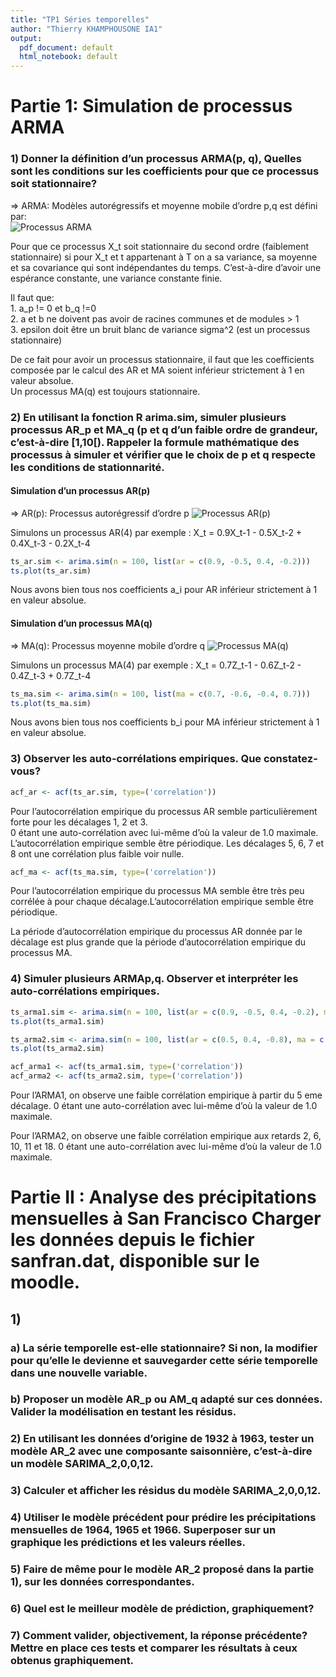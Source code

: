 ```yaml
---
title: "TP1 Séries temporelles"
author: "Thierry KHAMPHOUSONE IA1"
output:
  pdf_document: default
  html_notebook: default
---
```


# Partie 1: Simulation de processus ARMA

### 1) Donner la définition d'un processus ARMA(p, q), Quelles sont les conditions sur les coefficients pour que ce processus soit stationnaire?

=> ARMA: Modèles autorégressifs et moyenne mobile d'ordre p,q est défini par:  
![Processus ARMA](./images//ARMA.png)  
  
Pour que ce processus X_t soit stationnaire du second ordre (faiblement stationnaire) si pour X_t et t appartenant à T on a sa variance, sa moyenne et sa covariance qui sont indépendantes du temps. C'est-à-dire d'avoir une espérance constante, une variance constante finie.
  
Il faut que:  
    1. a_p != 0 et b_q !=0  
    2. a et b ne doivent pas avoir de racines communes et de modules > 1  
    3. epsilon doit être un bruit blanc de variance sigma^2 (est un processus stationnaire)

De ce fait pour avoir un processus stationnaire, il faut que les coefficients composée par le calcul des AR et MA soient inférieur strictement à 1 en valeur absolue.  
Un processus MA(q) est toujours stationnaire.
    
### 2) En utilisant la fonction R arima.sim, simuler plusieurs processus AR_p et MA_q (p et q d’un faible ordre de grandeur, c'est-à-dire [1,10[). Rappeler la formule mathématique des processus à simuler et vérifier que le choix de p et q respecte les conditions de stationnarité.


#### Simulation d'un processus AR(p)

=> AR(p): Processus autorégressif d'ordre p
![Processus AR(p)](./images//AR_p.png)

Simulons un processus AR(4) par exemple : X_t = 0.9X_t-1 - 0.5X_t-2 + 0.4X_t-3 - 0.2X_t-4

```r
ts_ar.sim <- arima.sim(n = 100, list(ar = c(0.9, -0.5, 0.4, -0.2)))
ts.plot(ts_ar.sim)
```
 
Nous avons bien tous nos coefficients a_i pour AR inférieur strictement à 1 en valeur absolue.


#### Simulation d'un processus MA(q)

=> MA(q): Processus moyenne mobile d'ordre q
![Processus MA(q)](./images//MA_q.png)

Simulons un processus MA(4) par exemple : X_t = 0.7Z_t-1 - 0.6Z_t-2 - 0.4Z_t-3 + 0.7Z_t-4

```r
ts_ma.sim <- arima.sim(n = 100, list(ma = c(0.7, -0.6, -0.4, 0.7)))
ts.plot(ts_ma.sim)
```

Nous avons bien tous nos coefficients b_i pour MA inférieur strictement à 1 en valeur absolue.


### 3) Observer les auto-corrélations empiriques. Que constatez-vous?

```r
acf_ar <- acf(ts_ar.sim, type=('correlation'))
```

Pour l'autocorrélation empirique du processus AR semble particulièrement forte pour les décalages 1, 2 et 3.  
0 étant une auto-corrélation avec lui-même d'où la valeur de 1.0 maximale. L'autocorrélation empirique semble être périodique. Les décalages 5, 6, 7 et 8 ont une corrélation plus faible voir nulle.  


```r
acf_ma <- acf(ts_ma.sim, type=('correlation'))
```
Pour l'autocorrélation empirique du processus MA semble être très peu corrélée à pour chaque décalage.L'autocorrélation empirique semble être périodique. 


La période d'autocorrélation empirique du processus AR donnée par le décalage est plus grande que la période d'autocorrélation empirique du processus MA. 



### 4) Simuler plusieurs ARMAp,q. Observer et interpréter les auto-corrélations empiriques.

```r
ts_arma1.sim <- arima.sim(n = 100, list(ar = c(0.9, -0.5, 0.4, -0.2), ma = c(0.7, -0.6, -0.4, 0.7)))
ts.plot(ts_arma1.sim)

ts_arma2.sim <- arima.sim(n = 100, list(ar = c(0.5, 0.4, -0.8), ma = c(0.4, -0.9, -0.7)))
ts.plot(ts_arma2.sim)
```

```r
acf_arma1 <- acf(ts_arma1.sim, type=('correlation'))
acf_arma2 <- acf(ts_arma2.sim, type=('correlation'))
```

Pour l'ARMA1, on observe une faible corrélation empirique à partir du 5 eme décalage. 
0 étant une auto-corrélation avec lui-même d'où la valeur de 1.0 maximale.

Pour l'ARMA2, on observe une faible corrélation empirique aux retards 2, 6, 10, 11 et 18.
0 étant une auto-corrélation avec lui-même d'où la valeur de 1.0 maximale.

# Partie II : Analyse des précipitations mensuelles à San Francisco Charger les données depuis le fichier sanfran.dat, disponible sur le moodle.

## 1)
### a) La série temporelle est-elle stationnaire? Si non, la modifier pour qu’elle le devienne et sauvegarder cette série temporelle dans une nouvelle variable.

### b) Proposer un modèle AR_p ou AM_q adapté sur ces données. Valider la modélisation en testant les résidus.

### 2) En utilisant les données d’origine de 1932 à 1963, tester un modèle AR_2 avec une composante saisonnière, c’est-à-dire un modèle SARIMA_2,0,0,12.

### 3) Calculer et afficher les résidus du modèle SARIMA_2,0,0,12.

### 4) Utiliser le modèle précédent pour prédire les précipitations mensuelles de 1964, 1965 et 1966. Superposer sur un graphique les prédictions et les valeurs réelles.

### 5) Faire de même pour le modèle AR_2 proposé dans la partie 1), sur les données correspondantes.

### 6) Quel est le meilleur modèle de prédiction, graphiquement?

### 7) Comment valider, objectivement, la réponse précédente? Mettre en place ces tests et comparer les résultats à ceux obtenus graphiquement.




  